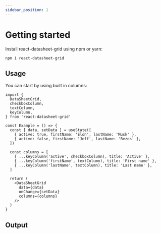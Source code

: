 ```yaml
---
sidebar_position: 1
---
```


# Getting started

Install react-datasheet-grid using npm or yarn:
```shell
npm i react-datasheet-grid
```

## Usage
You can start by using built in columns:
```tsx
import {
  DataSheetGrid,
  checkboxColumn,
  textColumn,
  keyColumn,
} from 'react-datasheet-grid'

const Example = () => {
  const [ data, setData ] = useState([
    { active: true, firstName: 'Elon', lastName: 'Musk' },
    { active: false, firstName: 'Jeff', lastName: 'Bezos' },
  ])

  const columns = [
    { ...keyColumn('active', checkboxColumn), title: 'Active' },
    { ...keyColumn('firstName', textColumn), title: 'First name' },
    { ...keyColumn('lastName', textColumn), title: 'Last name' },
  ]

  return (
    <DataSheetGrid
      data={data}
      onChange={setData}
      columns={columns}
    />
  )
}
```

## Output
<Demo />
